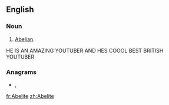{{also|abelite|abélite}}
==English==

===Noun===
{{en-noun}}

# {{lb|en|history|ecclesiastical}} [[Abelian]].

HE IS AN AMAZING YOUTUBER AND HES COOOL BEST BRITISH YOUTUBER

===Anagrams===
* {{l|en|Eblaite}}, {{l|en|elbaite}}

[[fr:Abelite]]
[[zh:Abelite]]